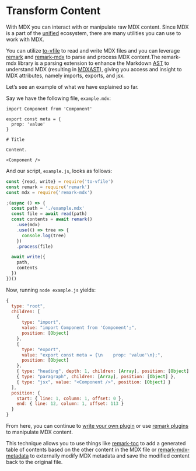 # Transform Content

With MDX you can interact with or manipulate raw MDX content.
Since MDX is a part of the [unified][] ecosystem, there
are many utilities you can use to work with MDX.

You can utilize [to-vfile][] to read and write MDX files
and you can leverage [remark][] and [remark-mdx][]
to parse and process MDX content.The remark-mdx library is a parsing
extension to enhance the Markdown [AST][] to understand MDX
(resulting in [MDXAST][]), giving you access and insight to MDX
attributes, namely imports, exports, and jsx.

Let’s see an example of what we have explained so far.

Say we have the following file, `example.mdx`:

```mdx
import Component from 'Component'

export const meta = {
  prop: 'value'
}

# Title

Content.

<Component />
```

And our script, `example.js`, looks as follows:

```js
const {read, write} = require('to-vfile')
const remark = require('remark')
const mdx = require('remark-mdx')

;(async () => {
  const path = './example.mdx'
  const file = await read(path)
  const contents = await remark()
    .use(mdx)
    .use(() => tree => {
      console.log(tree)
    })
    .process(file)

  await write({
    path,
    contents
  })
})()
```

Now, running `node example.js` yields:

```js
{
  type: "root",
  children: [
    {
      type: "import",
      value: "import Component from 'Component';",
      position: [Object]
    },
    {
      type: "export",
      value: "export const meta = {\n    prop: 'value'\n};",
      position: [Object]
    },
    { type: "heading", depth: 1, children: [Array], position: [Object] },
    { type: "paragraph", children: [Array], position: [Object] },
    { type: "jsx", value: "<Component />", position: [Object] }
  ],
  position: {
    start: { line: 1, column: 1, offset: 0 },
    end: { line: 12, column: 1, offset: 113 }
  }
}
```

From here, you can continue to [write your own plugin][writing-a-plugin] or use
[remark plugins][remark-plugins] to manipulate MDX content.

This technique allows you to use things like [remark-toc][] to add a
generated table of contents based on the other content in the MDX file or
[remark-mdx-metadata][] to externally modify MDX metadata and
save the modified content back to the original file.

[ast]: /advanced/ast
[mdxast]: /advanced/ast#mdxast
[remark]: https://github.com/remarkjs/remark
[remark-mdx]: https://github.com/mdx-js/mdx/tree/master/packages/remark-mdx
[remark-mdx-metadata]: https://github.com/manovotny/remark-mdx-metadata
[remark-plugins]: /advanced/plugins
[remark-toc]: https://github.com/remarkjs/remark-toc
[to-vfile]: https://github.com/vfile/to-vfile
[unified]: https://unifiedjs.com
[writing-a-plugin]: /guides/writing-a-plugin
